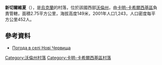 {{coord|51|34|53|N|25|23|17|E|scale:30000|display=title}}

'''新切爾維夏'''（{{lang-uk|Нові Червища}}），是[[烏克蘭|烏克蘭]]的村落，位於該國西部[[沃倫州|沃倫州]]，由[[卡明-卡希爾西基區|卡明-卡希爾西基區]]負責管轄，面積2.75平方公里，海拔高度149米，2001年人口1,243，人口密度每平方公里452人。

==參考資料==
* [http://weather.in.ua/ua/volynskaja/17376 Погода в селі Нові Червища] {{Wayback|url=http://weather.in.ua/ua/volynskaja/17376 |date=20111219103034 }}

[[Category:沃倫州村落|Category:沃倫州村落]]
[[Category:卡明-卡希爾西基區村落|Category:卡明-卡希爾西基區村落]]


{{Volyn-geo-stub}}